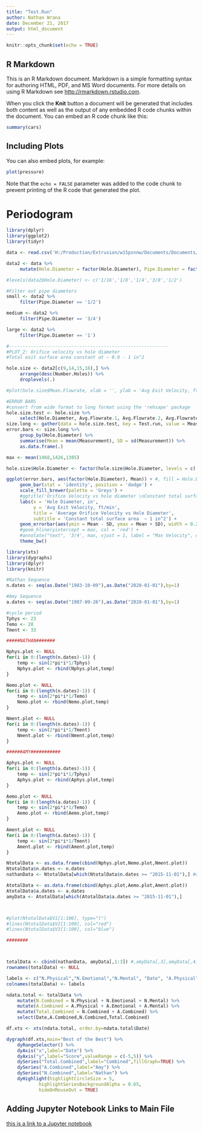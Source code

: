 ```yaml
---
title: "Test.Run"
author: Nathan Wrana
date: December 21, 2017
output: html_document
---
```


```r
knitr::opts_chunk$set(echo = TRUE)
```

## R Markdown

This is an R Markdown document. Markdown is a simple formatting syntax for authoring HTML, PDF, and MS Word documents. For more details on using R Markdown see <http://rmarkdown.rstudio.com>.

When you click the **Knit** button a document will be generated that includes both content as well as the output of any embedded R code chunks within the document. You can embed an R code chunk like this:

```r
summary(cars)
```

## Including Plots

You can also embed plots, for example:

```r
plot(pressure)
```

Note that the `echo = FALSE` parameter was added to the code chunk to prevent printing of the R code that generated the plot.

# Periodogram

```r
library(dplyr)
library(ggplot2)
library(tidyr)

data <- read.csv('H:/Production/Extrusion/w15psnnw/Documents/Documents/2. Production/3. Lamination/Air Sparger Design/Pipe.Design.Table.csv', header = TRUE, stringsAsFactors = FALSE)

data2 <- data %>%
     mutate(Hole.Diameter = factor(Hole.Diameter), Pipe.Diameter = factor(Pipe.Diameter))

#levels(data2$Hole.Diameter) <- c('1/16','1/8','1/4','3/8','1/2')

#Filter out pipe diameters
small <- data2 %>%
     filter(Pipe.Diameter == '1/2')

medium <- data2 %>%
     filter(Pipe.Diameter == '3/4')

large <- data2 %>%
     filter(Pipe.Diameter == '1')
```

```r

#-----------------------------------------------------------
#PLOT_2: Orifice velocity vs hole diameter
#Total exit surface area constant at ~ 0.9 - 1 in^2

hole.size <- data2[c(9,14,15,16),] %>%
     arrange(desc(Number.Holes)) %>%
     droplevels(.)

#plot(hole.size$Mean.Flowrate, xlab = '', ylab = 'Avg Exit Velocity, ft/min', main = 'Orifice velocity vs hole diameter')

#ERROR BARS
#convert from wide format to long format using the 'rehsape' package
hole.size.test <- hole.size %>%
     select(Hole.Diameter, Avg.Flowrate.1, Avg.Flowrate.2, Avg.Flowrate.3)
size.long <- gather(data = hole.size.test, key = Test.run, value = Measurement, Avg.Flowrate.1:Avg.Flowrate.3, factor_key = TRUE)
error.bars <- size.long %>%
     group_by(Hole.Diameter) %>%
     summarise(Mean = mean(Measurement), SD = sd(Measurement)) %>%
     as.data.frame(.)

max <- mean(1468,1426,1385)

hole.size$Hole.Diameter <- factor(hole.size$Hole.Diameter, levels = c('1/4','3/8','1/2','5/8'))

ggplot(error.bars, aes(factor(Hole.Diameter), Mean)) + #, fill = Hole.Diameter)) +
     geom_bar(stat = 'identity', position = 'dodge') +
     scale_fill_brewer(palette = 'Greys') +
     #ggtitle('Orifice Velocity vs hole diameter \nConstant total surface area  ~ 1 in2')+
     labs(x = 'Hole Diameter, in', 
          y = 'Avg Exit Velocity, ft/min', 
          title = 'Average Orifice Velocity vs Hole Diameter', 
          subtitle = 'Constant total surface area  ~ 1 in^2') +
     geom_errorbar(aes(ymin = Mean - SD, ymax = Mean + SD), width = 0.2) +
     #geom_hline(yintercept = max, col = 'red') +
     #annotate("text", '3/4', max, vjust = 1, label = "Max Velocity", col='red')+
     theme_bw()
```

```r

library(xts)
library(dygraphs)
library(dplyr)
library(knitr)

#Nathan Sequence
n.dates <- seq(as.Date("1983-10-09"),as.Date("2020-01-01"),by=1)

#Amy Sequence
a.dates <- seq(as.Date("1987-09-26"),as.Date("2020-01-01"),by=1)

#cycle period
Tphys <- 23
Temo <- 28
Tment <- 33

#####NATHAN#######

Nphys.plot <- NULL
for(i in 0:(length(n.dates)-1)) {
    temp <- sin(2*pi*i*1/Tphys)
    Nphys.plot <- rbind(Nphys.plot,temp)
}

Nemo.plot <- NULL
for(i in 0:(length(n.dates)-1)) {
    temp <- sin(2*pi*i*1/Temo)
    Nemo.plot <- rbind(Nemo.plot,temp)
}

Nment.plot <- NULL
for(i in 0:(length(n.dates)-1)) {
    temp <- sin(2*pi*i*1/Tment)
    Nment.plot <- rbind(Nment.plot,temp)
}

######AMY###########

Aphys.plot <- NULL
for(i in 0:(length(a.dates)-1)) {
    temp <- sin(2*pi*i*1/Tphys)
    Aphys.plot <- rbind(Aphys.plot,temp)
}

Aemo.plot <- NULL
for(i in 0:(length(a.dates)-1)) {
    temp <- sin(2*pi*i*1/Temo)
    Aemo.plot <- rbind(Aemo.plot,temp)
}

Ament.plot <- NULL
for(i in 0:(length(a.dates)-1)) {
    temp <- sin(2*pi*i*1/Tment)
    Ament.plot <- rbind(Ament.plot,temp)
}

NtotalData <- as.data.frame(cbind(Nphys.plot,Nemo.plot,Nment.plot))
NtotalData$n.dates <- n.dates
nathanData <- NtotalData[which(NtotalData$n.dates >= "2015-11-01"),] #only include data greater than Nov 1, 2015

AtotalData <- as.data.frame(cbind(Aphys.plot,Aemo.plot,Ament.plot))
AtotalData$a.dates <- a.dates
amyData <- AtotalData[which(AtotalData$a.dates >= "2015-11-01"),]



#plot(NtotalData$V1[1:100], type="l")
#lines(NtotalData$V2[1:100], col="red")
#lines(NtotalData$V3[1:100], col="blue")

########



totalData <- cbind(nathanData, amyData[,1:3]) #,amyData[,3],amyData[,4]) 
rownames(totalData) <- NULL

labels <- c("N.Physical","N.Emotional","N.Mental", "Date", "A.Physical","A.Emotional","A.Mental")
colnames(totalData) <- labels

ndata.total <- totalData %>%
    mutate(N.Combined = N.Physical + N.Emotional + N.Mental) %>%
    mutate(A.Combined = A.Physical + A.Emotional + A.Mental) %>%
    mutate(Total.Combined = N.Combined + A.Combined) %>%
    select(Date,A.Combined,N.Combined,Total.Combined)

df.xts <- xts(ndata.total, order.by=ndata.total$Date)

```

```r

dygraph(df.xts,main="Best of the Best") %>%
    dyRangeSelector() %>%
    dyAxis("x",label="Date") %>%
    dyAxis("y",label="Score",valueRange = c(-5,5)) %>%
    dySeries("Total.Combined",label="Combined",fillGraph=TRUE) %>%
    dySeries("A.Combined",label="Amy") %>%
    dySeries("N.Combined",label="Nathan") %>%	
    dyHighlight(highlightCircleSize = 5, 
            highlightSeriesBackgroundAlpha = 0.65,        
            hideOnMouseOut = TRUE)
```
## Adding Jupyter Notebook Links to Main File

[this is a link to a Jupyter notebook](https://nbviewer.jupyter.org/github/nwrana/RMarkdown/blob/master/Maximum.Likelihood.Estimation.ipynb)


